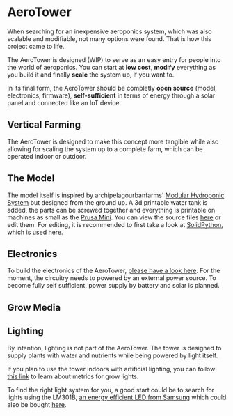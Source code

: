 
<Head>
  <title>AeroTower</title>
</Head>

# AeroTower

When searching for an inexpensive aeroponics system, which was also scalable and modifiable, not many options were found. That is how this project came to life.

The AeroTower is designed (WIP) to serve as an easy entry for people into the world of aeroponics. You can start at **low cost**, **modify** everything as you build it and finally **scale** the system up, if you want to.

In its final form, the AeroTower should be completly **open source** (model, electronics, firmware), **self-sufficient** in terms of energy through a solar panel and connected like an IoT device.

## Vertical Farming

<VerticalFarming />

The AeroTower is designed to make this concept more tangible while also allowing for scaling the system up to a complete farm, which can be operated indoor or outdoor.

## The Model

The model itself is inspired by archipelagourbanfarms' [Modular Hydroponic System](https://www.thingiverse.com/thing:2403922) but designed from the ground up. A 3d printable water tank is added, the parts can be screwed together and everything is printable on machines as small as the [Prusa Mini](https://www.prusa3d.com/category/original-prusa-mini/). You can view the source files [here](https://github.com/mfillmer/3d-modelling/tree/master/smart_grow/aero_tower) or edit them. For editing, it is recommended to first take a look at [SolidPython](https://github.com/SolidCode/SolidPython), which is used here.

## Electronics

To build the electronics of the AeroTower, [please have a look here](aerotower/electronics).
For the moment, the circuitry needs to powered by an external power source. To become fully self sufficient, power supply by battery and solar is planned.

## Grow Media

## Lighting

By intention, lighting is not part of the AeroTower. The tower is designed to supply plants with water and nutrients while being powered by light itself.

If you plan to use the tower indoors with artificial lighting, you can follow [this link](https://lightsciencetech.com/what-are-par-ppf-and-ppfd-and-why-should-you-care/) to learn about metrics for grow lights.

To find the right light system for you, a good start could be to search for lights using the LM301B, [an energy efficient LED from Samsung](https://hackaday.com/2022/10/31/a-single-watt-hydroponic-lighting-system/) which could also be bought [here](https://www.led-tech.de/de/21x-Samsung-LM301B-Streifenplatine-3500k).
